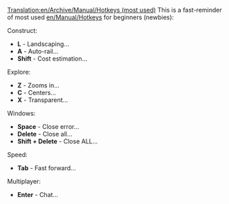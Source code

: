 [[Translation:en/Archive/Manual/Hotkeys (most used)]]
This is a fast-reminder of most used [[en/Manual/Hotkeys]] for beginners (newbies):

Construct:
* '''L''' - Landscaping...
* '''A''' - Auto-rail...
* '''Shift''' - Cost estimation...
Explore:
* '''Z''' - Zooms in...
* '''C''' - Centers...
* '''X''' - Transparent...
Windows:
* '''Space''' -	Close error...
* '''Delete''' - Close all...
* '''Shift + Delete''' - Close ALL...
Speed:
* '''Tab''' - Fast forward...
Multiplayer:
* '''Enter''' - Chat...